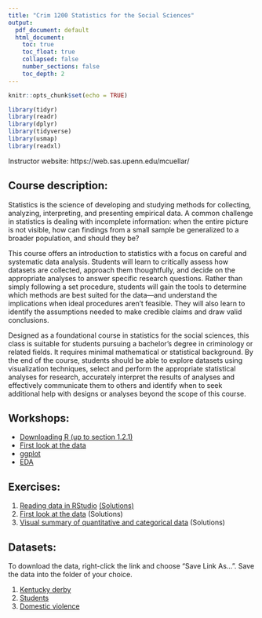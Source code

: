 ```yaml
---
title: "Crim 1200 Statistics for the Social Sciences"
output:
  pdf_document: default
  html_document:
    toc: true
    toc_float: true
    collapsed: false
    number_sections: false
    toc_depth: 2
---
```


```r
knitr::opts_chunk$set(echo = TRUE)
```

```r

library(tidyr)
library(readr)
library(dplyr)
library(tidyverse)
library(usmap)
library(readxl)
```


Instructor website: https://web.sas.upenn.edu/mcuellar/

## Course description:

Statistics is the science of developing and studying methods for collecting, analyzing, interpreting, and
presenting empirical data. A common challenge in statistics is dealing with incomplete information: when
the entire picture is not visible, how can findings from a small sample be generalized to a broader
population, and should they be?

This course offers an introduction to statistics with a focus on careful and systematic data analysis. Students will learn to critically assess how datasets are collected, approach them thoughtfully, and decide on the appropriate analyses to answer specific research questions. Rather than simply following a set procedure, students will gain the tools to determine which methods are best suited for the data—and understand the implications when ideal procedures aren’t feasible. They will also learn to identify the assumptions needed to make credible claims and draw valid conclusions.

Designed as a foundational course in statistics for the social sciences, this class is suitable for students pursuing a bachelor’s degree in criminology or related fields. It requires minimal mathematical or statistical background. By the end of the course, students should be able to explore datasets using visualization techniques, select and perform the appropriate statistical analyses for research, accurately interpret the results of analyses and effectively communicate them to others and identify when to seek additional help with designs or analyses beyond the scope of this course.

## Workshops:

- [Downloading R (up to section 1.2.1)](https://moderndive.netlify.app/1-getting-started.html)
- [First look at the data](https://mariacuellar.github.io/crim_data_analysis/workshops/firstlook.html)
- [ggplot](https://mariacuellar.github.io/crim_data_analysis/workshops/ggplot.html)
- [EDA](https://github.com/mariacuellar/crim_data_analysis/blob/main/workshops/EDA%20-%20chapter4.pdf)


## Exercises:

1. [Reading data in RStudio](https://github.com/mariacuellar/crim_data_analysis/blob/main/exercises/Exercises%201%20-%20questions.R)
[(Solutions)](https://github.com/mariacuellar/crim_data_analysis/blob/main/exercises/Exercises%201%20-%20solutions.R)
2. [First look at the data](https://github.com/mariacuellar/crim_data_analysis/blob/main/exercises/Exercises%202%20-%20questions.R)
(Solutions)
3. [Visual summary of quantitative and categorical data](https://github.com/mariacuellar/crim_data_analysis/blob/main/exercises/Exercises%203%20-%20questions.R)
(Solutions)

## Datasets:

To download the data, right-click the link and choose “Save Link As…”. Save the data into the folder of your choice.

1. [Kentucky derby](data/kentucky-derby-2018.csv)
2. [Students](data/students.csv)
3. [Domestic violence](data/domestic_violence.csv)

